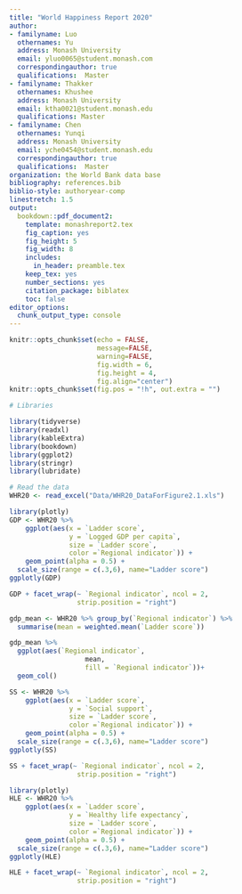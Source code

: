 ```yaml
---
title: "World Happiness Report 2020"
author:
- familyname: Luo
  othernames: Yu
  address: Monash University
  email: yluo0065@student.monash.com
  correspondingauthor: true
  qualifications:  Master
- familyname: Thakker
  othernames: Khushee
  address: Monash University
  email: ktha0021@student.monash.edu
  qualifications: Master
- familyname: Chen
  othernames: Yunqi
  address: Monash University
  email: yche0454@student.monash.edu
  correspondingauthor: true
  qualifications:  Master
organization: the World Bank data base
bibliography: references.bib
biblio-style: authoryear-comp
linestretch: 1.5
output:
  bookdown::pdf_document2:
    template: monashreport2.tex
    fig_caption: yes
    fig_height: 5
    fig_width: 8
    includes:
      in_header: preamble.tex
    keep_tex: yes
    number_sections: yes
    citation_package: biblatex
    toc: false
editor_options: 
  chunk_output_type: console
---
```


```r
knitr::opts_chunk$set(echo = FALSE, 
                      message=FALSE, 
                      warning=FALSE,
                      fig.width = 6, 
                      fig.height = 4,
                      fig.align="center")
knitr::opts_chunk$set(fig.pos = "!h", out.extra = "")

# Libraries

library(tidyverse)
library(readxl)
library(kableExtra)
library(bookdown)
library(ggplot2)
library(stringr)
library(lubridate)
```


```r
# Read the data
WHR20 <- read_excel("Data/WHR20_DataForFigure2.1.xls")
```

\section*{Introduction}

\section*{1 }

\subsection*{1.2 }


\clearpage
\section*{2 }

\subsection*{2.1 GDP}

```r
library(plotly)
GDP <- WHR20 %>% 
    ggplot(aes(x = `Ladder score`, 
               y = `Logged GDP per capita`, 
               size = `Ladder score`, 
               color =`Regional indicator`)) +
    geom_point(alpha = 0.5) +
  scale_size(range = c(.3,6), name="Ladder score")
ggplotly(GDP)
```

```r
GDP + facet_wrap(~ `Regional indicator`, ncol = 2,
                 strip.position = "right")
```

```r
gdp_mean <- WHR20 %>% group_by(`Regional indicator`) %>% 
  summarise(mean = weighted.mean(`Ladder score`))

gdp_mean %>% 
  ggplot(aes(`Regional indicator`, 
                   mean, 
                   fill = `Regional indicator`))+
  geom_col()
```

\subsection*{2.2 Social support}

```r
SS <- WHR20 %>% 
    ggplot(aes(x = `Ladder score`, 
               y = `Social support`, 
               size = `Ladder score`, 
               color =`Regional indicator`)) +
    geom_point(alpha = 0.5) +
  scale_size(range = c(.3,6), name="Ladder score")
ggplotly(SS)
```

```r
SS + facet_wrap(~ `Regional indicator`, ncol = 2,
                 strip.position = "right")
```

\subsection*{2.3 Social Healthy life expectancy}

```r
library(plotly)
HLE <- WHR20 %>% 
    ggplot(aes(x = `Ladder score`, 
               y = `Healthy life expectancy`, 
               size = `Ladder score`, 
               color =`Regional indicator`)) +
    geom_point(alpha = 0.5) +
  scale_size(range = c(.3,6), name="Ladder score")
ggplotly(HLE)
```

```r
HLE + facet_wrap(~ `Regional indicator`, ncol = 2,
                 strip.position = "right")
```

\clearpage
\section*{3 }

\subsection*{3.1 }

\clearpage
\section*{References}


